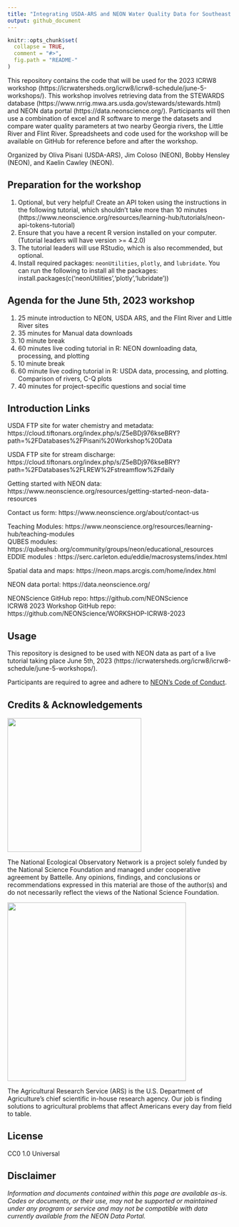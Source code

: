 ```yaml
---
title: "Integrating USDA-ARS and NEON Water Quality Data for Southeast Rivers"
output: github_document
---
```


<!-- README.md is generated from README.Rmd. Please edit that file -->

```r
knitr::opts_chunk$set(
  collapse = TRUE,
  comment = "#>",
  fig.path = "README-"
)

```
<!-- ****** Description ****** -->

This repository contains the code that will be used for the 2023 ICRW8 workshop (https://icrwatersheds.org/icrw8/icrw8-schedule/june-5-workshops/). This workshop involves retrieving data from the STEWARDS database (https://www.nrrig.mwa.ars.usda.gov/stewards/stewards.html) and NEON data portal (https://data.neonscience.org/). Participants will then use a combination of excel and R software to merge the datasets and compare water quality parameters at two nearby Georgia rivers, the Little River and Flint River. Spreadsheets and code used for the workshop will be available on GitHub for reference before and after the workshop.

<!-- ****** Organizers ****** -->

Organized by Oliva Pisani (USDA-ARS), Jim Coloso (NEON), Bobby Hensley (NEON), and Kaelin Cawley (NEON).

<!-- ****** Prep ****** -->
## Preparation for the workshop
1. Optional, but very helpful! Create an API token using the instructions in the following tutorial, which shouldn't take more than 10 minutes (https://www.neonscience.org/resources/learning-hub/tutorials/neon-api-tokens-tutorial)
2. Ensure that you have a recent R version installed on your computer. (Tutorial leaders will have version >= 4.2.0)
3. The tutorial leaders will use RStudio, which is also recommended, but optional.
4. Install required packages: `neonUtilities`, `plotly`, and `lubridate`. You can run the following to install all the packages: install.packages(c('neonUtilities','plotly','lubridate'))

<!-- ****** Agenda ****** -->
## Agenda for the June 5th, 2023 workshop
1. 25 minute introduction to NEON, USDA ARS, and the Flint River and Little River sites 
2. 35 minutes for Manual data downloads
3. 10 minute break
4. 60 minutes live coding tutorial in R: NEON downloading data, processing, and plotting
5. 10 minute break
6. 60 minute live coding tutorial in R: USDA data, processing, and plotting. Comparison of rivers, C-Q plots
7. 40 minutes for project-specific questions and social time

<!-- ****** Intro Links ****** -->
## Introduction Links

USDA FTP site for water chemistry and metadata: https://cloud.tiftonars.org/index.php/s/Z5eBDj976kseBRY?path=%2FDatabases%2FPisani%20Workshop%20Data

USDA FTP site for stream discharge: https://cloud.tiftonars.org/index.php/s/Z5eBDj976kseBRY?path=%2FDatabases%2FLREW%2Fstreamflow%2Fdaily

Getting started with NEON data: https://www.neonscience.org/resources/getting-started-neon-data-resources

Contact us form: https://www.neonscience.org/about/contact-us

Teaching Modules: https://www.neonscience.org/resources/learning-hub/teaching-modules <br />
QUBES modules: https://qubeshub.org/community/groups/neon/educational_resources <br />
EDDIE modules : https://serc.carleton.edu/eddie/macrosystems/index.html

Spatial data and maps: https://neon.maps.arcgis.com/home/index.html

<!-- Flint River NEON (FLNT) site page: https://www.neonscience.org/field-sites/flnt  <br /> -->
<!-- Note: Just substitute the 4-letter site code at the end of the url to see any other site page. -->

NEON data portal: https://data.neonscience.org/

NEONScience GitHub repo: https://github.com/NEONScience <br />
ICRW8 2023 Workshop GitHub repo: https://github.com/NEONScience/WORKSHOP-ICRW8-2023

<!-- ****** Usage ****** -->
## Usage
This repository is designed to be used with NEON data as part of a live tutorial taking place June 5th, 2023 (https://icrwatersheds.org/icrw8/icrw8-schedule/june-5-workshops/).<br />

Participants are required to agree and adhere to [NEON's Code of Conduct](NEON Code of Conduct.pdf).

<!-- ****** Acknowledgements ****** -->
## Credits & Acknowledgements

<!-- HTML tags to produce image, resize, add hyperlink. -->
<!-- ONLY WORKS WITH HTML or GITHUB documents -->
<a href="http://www.neonscience.org/">
<img src="logo.png" width="300px" />
</a>

<!-- Acknowledgements text -->
The National Ecological Observatory Network is a project solely funded by the National Science Foundation and managed under cooperative agreement by Battelle. Any opinions, findings, and conclusions or recommendations expressed in this material are those of the author(s) and do not necessarily reflect the views of the National Science Foundation.

<a href="https://www.ars.usda.gov/">
<img src="logo2.png" width="400px"/>
</a>

<!-- Acknowledgements text -->
The Agricultural Research Service (ARS) is the U.S. Department of Agriculture's chief scientific in-house research agency. Our job is finding solutions to agricultural problems that affect Americans every day from field to table.

<!-- ****** License ****** -->
## License

CC0 1.0 Universal



<!-- ****** Disclaimer ****** -->
## Disclaimer

*Information and documents contained within this page are available as-is. Codes or documents, or their use, may not be supported or maintained under any program or service and may not be compatible with data currently available from the NEON Data Portal.*